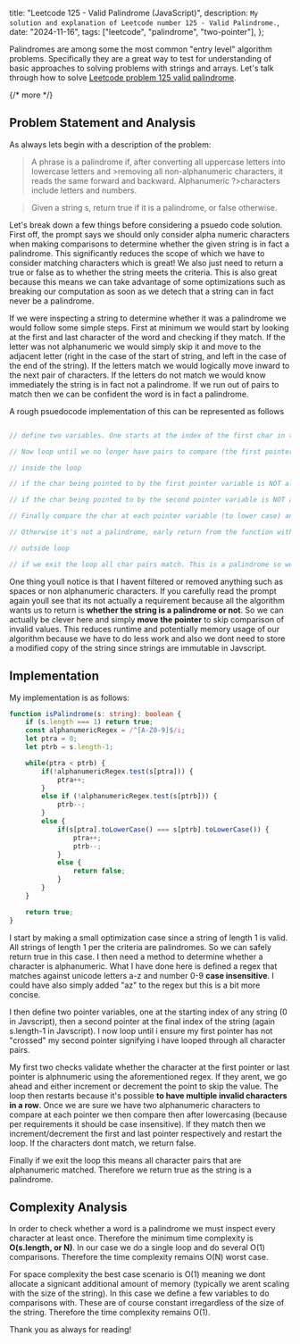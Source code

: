   title: "Leetcode 125 - Valid Palindrome (JavaScript)",
  description: `My solution and explanation of Leetcode number 125 - Valid Palindrome.`,
  date: "2024-11-16",
  tags: ["leetcode", "palindrome", "two-pointer"],
};

Palindromes are among some the most common "entry level" algorithm problems. Specifically they are a great way to test for understanding of basic approaches to solving problems with strings and arrays. Let's talk through how to solve [Leetcode problem 125 valid palindrome](https://leetcode.com/problems/valid-palindrome/description/).

{/* more */}

## Problem Statement and Analysis

As always lets begin with a description of the problem:

>A phrase is a palindrome if, after converting all uppercase letters into lowercase letters and >removing all non-alphanumeric characters, it reads the same forward and backward. Alphanumeric ?>characters include letters and numbers.

>Given a string s, return true if it is a palindrome, or false otherwise.

Let's break down a few things before considering a psuedo code solution. First off, the prompt says we should only consider alpha numeric characters when making comparisons to determine whether the given string is in fact a palindrome. This significantly reduces the scope of which we have to consider matching characters which is great! We also just need to return a true or false as to whether the string meets the criteria. This is also great because this means we can take advantage of some optimizations such as breaking our computation as soon as we detech that a string can in fact never be a palindrome. 

If we were inspecting a string to determine whether it was a palindrome we would follow some simple steps. First at minimum we would start by looking at the first and last character of the word and checking if they match. If the letter was not alphanumeric we would simply skip it and move to the adjacent letter (right in the case of the start of string, and left in the case of the end of the string). If the letters match we would logically move inward to the next pair of characters. If the letters do not match we would know immediately the string is in fact not a palindrome. If we run out of pairs to match then we can be confident the word is in fact a palindrome.

A rough psuedocode implementation of this can be represented as follows

```ts

// define two variables. One starts at the index of the first char in the string. The other at the last char in the string minus 1 (its going to be the s.length-1 because Javascript indexes at 0)

// Now loop until we no longer have pairs to compare (the first pointer becomes larger that the value of the second variable representing the end comparison in the string)

// inside the loop

// if the char being pointed to by the first pointer variable is NOT alphanumeric, increment the first variable by one

// if the char being pointed to by the second pointer variable is NOT alphanumeric, decrement the second variable by one

// Finally compare the char at each pointer variable (to lower case) and validate if they match. If they do increment the first pointer variable and decrement the second pointer variable

// Otherwise it's not a palindrome, early return from the function with false

// outside loop

// if we exit the loop all char pairs match. This is a palindrome so we can return true.
```

One thing youll notice is that I havent filtered or removed anything such as spaces or non alphanumeric characters. If you carefully read the prompt again youll see that its not actually a requirement because all the algorithm wants us to return is **whether the string is a palindrome or not**. So we can actually be clever here and simply __move the pointer__ to skip comparison of invalid values. This reduces runtime and potentially memory usage of our algorithm because we have to do less work and also we dont need to store a modified copy of the string since strings are immutable in Javscript.

## Implementation

My implementation is as follows:

```ts
function isPalindrome(s: string): boolean {
    if (s.length === 1) return true;
    const alphanumericRegex = /^[A-Z0-9]$/i;
    let ptra = 0;
    let ptrb = s.length-1;

    while(ptra < ptrb) {
        if(!alphanumericRegex.test(s[ptra])) {
            ptra++;
        }
        else if (!alphanumericRegex.test(s[ptrb])) {
            ptrb--;
        }
        else {
            if(s[ptra].toLowerCase() === s[ptrb].toLowerCase()) {
                ptra++;
                ptrb--;
            }
            else {
                return false;
            }
        }
    }

    return true;
}
```

I start by making a small optimization case since a string of length 1 is valid. All strings of length 1 per the criteria are palindromes. So we can safely return true in this case. I then need a method to determine whether a character is alphanumeric. What I have done here is defined a regex that matches against unicode letters a-z and number 0-9 __case insensitive__. I could have also simply added "az" to the regex but this is a bit more concise.

I then define two pointer variables, one at the starting index of any string (0 in Javscript), then a second pointer at the final index of the string (again s.length-1 in Javscript). I now loop until i ensure my first pointer has not "crossed" my second pointer signifying i have looped through all character pairs.

My first two checks validate whether the character at the first pointer or last pointer is alphnumeric using the aforementioned regex. If they arent, we go ahead and either increment or decrement the point to skip the value. The loop then restarts because it's possible **to have multiple invalid characters in a row**. Once we are sure we have two alphanumeric characters to compare at each pointer we then compare then after lowercasing (because per requirements it should be case insensitive). If they match then we increment/decrement the first and last pointer respectively and restart the loop. If the characters dont match, we return false.

Finally if we exit the loop this means all character pairs that are alphanumeric matched. Therefore we return true as the string is a palindrome.

## Complexity Analysis

In order to check whether a word is a palindrome we must inspect every character at least once. Therefore the minimum time complexity is **O(s.length, or N)**. In our case we do a single loop and do several O(1) comparisons. Therefore the time complexity remains O(N) worst case.

For space complexity the best case scenario is O(1) meaning we dont allocate a signicant additional amount of memory (typically we arent scaling with the size of the string). In this case we define a few variables to do comparisons with. These are of course constant irregardless of the size of the string. Therefore the time complexity remains O(1).

Thank you as always for reading!